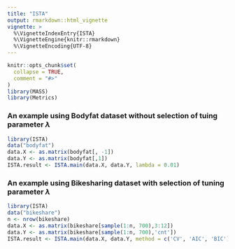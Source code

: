 ```yaml
---
title: "ISTA"
output: rmarkdown::html_vignette
vignette: >
  %\VignetteIndexEntry{ISTA}
  %\VignetteEngine{knitr::rmarkdown}
  %\VignetteEncoding{UTF-8}
---
```


```r
knitr::opts_chunk$set(
  collapse = TRUE,
  comment = "#>"
)
library(MASS)
library(Metrics)
```

### An example using Bodyfat dataset without selection of tuing parameter $\lambda$
```r
library(ISTA)
data("bodyfat")
data.X <- as.matrix(bodyfat[, -1])
data.Y <- as.matrix(bodyfat[,1])
ISTA.result <- ISTA.main(data.X, data.Y, lambda = 0.01)
```


### An example using Bikesharing dataset with selection of tuning parameter $\lambda$
```r
library(ISTA)
data("bikeshare")
n <- nrow(bikeshare)
data.X <- as.matrix(bikeshare[sample(1:n, 700),3:12])
data.Y <- as.matrix(bikeshare[sample(1:n, 700),'cnt'])
ISTA.result <- ISTA.main(data.X, data.Y, method = c('CV', 'AIC', 'BIC'), lambda = seq(1e-5, 1e-2, len = 100))
```

